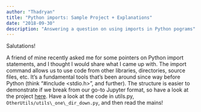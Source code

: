 ```yaml
---
author: "Thadryan"
title: "Python imports: Sample Project + Explanations"
date: "2018-09-30"
description: "Answering a question on using imports in Python pograms"
---
```


Salutations!  

A friend of mine recently asked me for some pointers on Python import statements, and I thought I would share what I came up with. The import command allows us to use code from other libraries, directories, source files, etc. It's a fundamental tools that's been around since way before Python (think "\#include \<stdio.h\>", and further). The structure is easier to demonstrate if we break from our go-to Jupyter format, so have a look at the project [here](https://github.com/sweeney-th/importsExample). Have a look at the code in utils.py, `OtherUtils/utils\_one\_dir_down.py`, and then read the mains!